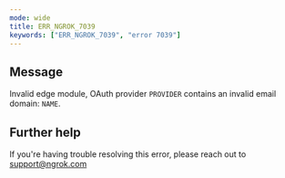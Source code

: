 ```yaml
---
mode: wide
title: ERR_NGROK_7039
keywords: ["ERR_NGROK_7039", "error 7039"]
---
```


## Message

Invalid edge module, OAuth provider `PROVIDER` contains an invalid email domain: `NAME`.

## Further help

If you're having trouble resolving this error, please reach out to [support@ngrok.com](mailto:support@ngrok.com?subject=Help%20with%20ERR_NGROK_7039)
